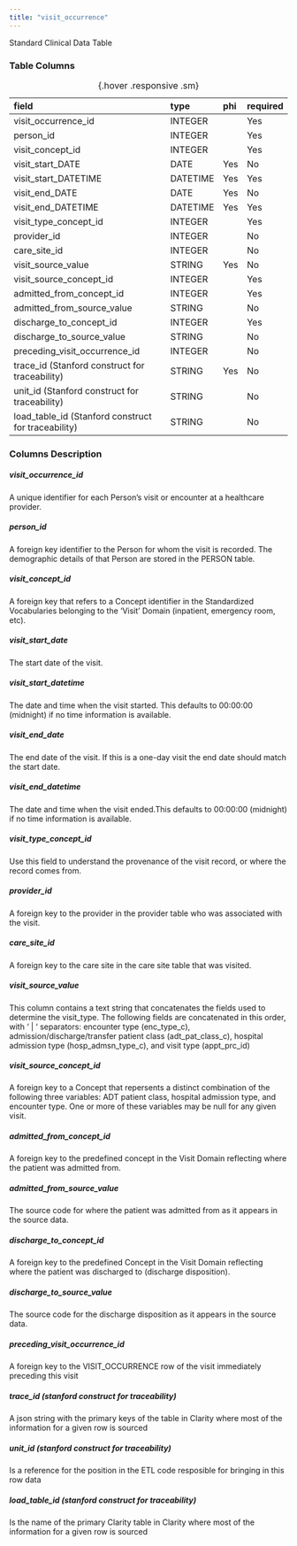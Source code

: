 ```yaml
---
title: "visit_occurrence"
---
```


Standard Clinical Data Table

### Table Columns

| field                                               | type     | phi   | required   |
|:----------------------------------------------------|:---------|:------|:-----------|
| visit_occurrence_id                                 | INTEGER  |       | Yes        |
| person_id                                           | INTEGER  |       | Yes        |
| visit_concept_id                                    | INTEGER  |       | Yes        |
| visit_start_DATE                                    | DATE     | Yes   | No         |
| visit_start_DATETIME                                | DATETIME | Yes   | Yes        |
| visit_end_DATE                                      | DATE     | Yes   | No         |
| visit_end_DATETIME                                  | DATETIME | Yes   | Yes        |
| visit_type_concept_id                               | INTEGER  |       | Yes        |
| provider_id                                         | INTEGER  |       | No         |
| care_site_id                                        | INTEGER  |       | No         |
| visit_source_value                                  | STRING   | Yes   | No         |
| visit_source_concept_id                             | INTEGER  |       | Yes        |
| admitted_from_concept_id                            | INTEGER  |       | Yes        |
| admitted_from_source_value                          | STRING   |       | No         |
| discharge_to_concept_id                             | INTEGER  |       | Yes        |
| discharge_to_source_value                           | STRING   |       | No         |
| preceding_visit_occurrence_id                       | INTEGER  |       | No         |
| trace_id (Stanford construct for traceability)      | STRING   | Yes   | No         |
| unit_id (Stanford construct for traceability)       | STRING   |       | No         |
| load_table_id (Stanford construct for traceability) | STRING   |       | No         |

:  {.hover .responsive .sm}

### Columns Description


##### visit_occurrence_id

A unique identifier for each Person's visit or encounter at a healthcare provider.

##### person_id

A foreign key identifier to the Person for whom the visit is recorded. The demographic details of that Person are stored in the PERSON table.

##### visit_concept_id

A foreign key that refers to a Concept identifier in the Standardized Vocabularies belonging to the 'Visit' Domain (inpatient, emergency room, etc).

##### visit_start_date

The start date of the visit.

##### visit_start_datetime

The date and time when the visit started. This defaults to 00:00:00 (midnight) if no time information is available. 

##### visit_end_date

The end date of the visit. If this is a one-day visit the end date should match the start date.

##### visit_end_datetime

The date and time when the visit ended.This defaults to 00:00:00 (midnight) if no time information is available.

##### visit_type_concept_id

Use this field to understand the provenance of the visit record, or where the record comes from.

##### provider_id

A foreign key to the provider in the provider table who was associated with the visit.

##### care_site_id

A foreign key to the care site in the care site table that was visited.

##### visit_source_value

This column contains a text string that concatenates the fields used to determine the visit_type. The following fields are concatenated in this order, with ‘ | ‘ separators: encounter type (enc_type_c), admission/discharge/transfer patient class (adt_pat_class_c), hospital admission type (hosp_admsn_type_c), and visit type (appt_prc_id)

##### visit_source_concept_id

A foreign key to a Concept that repersents a distinct combination of the following three variables:  ADT patient class, hospital admission type, and encounter type. One or more of these variables may be null for any given visit.

##### admitted_from_concept_id

A foreign key to the predefined concept in the Visit Domain reflecting where the patient was admitted from.

##### admitted_from_source_value

The source code for where the patient was admitted from as it appears in the source data.

##### discharge_to_concept_id

A foreign key to the predefined Concept in the Visit Domain reflecting where the patient was discharged to (discharge disposition).

##### discharge_to_source_value

The source code for the discharge disposition as it appears in the source data.

##### preceding_visit_occurrence_id

A foreign key to the VISIT_OCCURRENCE row of the visit immediately preceding this visit

##### trace_id (stanford construct for traceability) 

A json string with the primary keys of the table in Clarity where most of the information for a given row is sourced

##### unit_id (stanford construct for traceability) 

Is a reference for the position in the ETL code resposible for bringing in this row data

##### load_table_id (stanford construct for traceability) 

Is the name of the primary Clarity table in Clarity where most of the information for a given row is sourced

